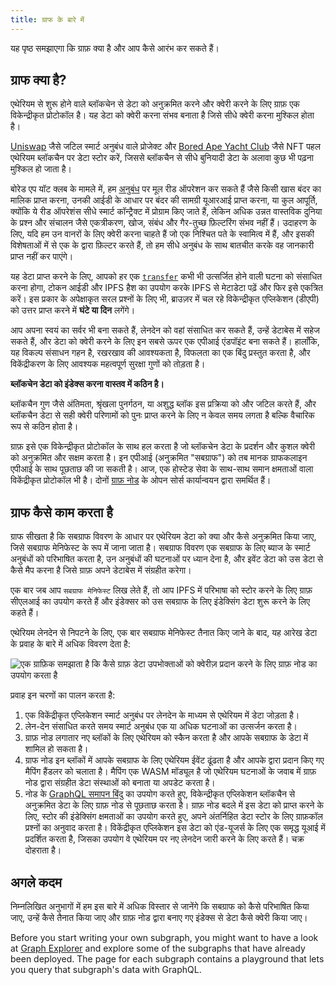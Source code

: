 ```yaml
---
title: ग्राफ के बारे में
---
```


यह पृष्ठ समझाएगा कि ग्राफ़ क्या है और आप कैसे आरंभ कर सकते हैं।

## ग्राफ क्या है?

एथेरियम से शुरू होने वाले ब्लॉकचेन से डेटा को अनुक्रमित करने और क्वेरी करने के लिए ग्राफ़ एक विकेन्द्रीकृत प्रोटोकॉल है। यह डेटा को क्वेरी करना संभव बनाता है जिसे सीधे क्वेरी करना मुश्किल होता है।

[Uniswap](https://uniswap.org/) जैसे जटिल स्मार्ट अनुबंध वाले प्रोजेक्ट और [Bored Ape Yacht Club](https://boredapeyachtclub.com/) जैसे NFT पहल एथेरियम ब्लॉकचैन पर डेटा स्टोर करें, जिससे ब्लॉकचैन से सीधे बुनियादी डेटा के अलावा कुछ भी पढ़ना मुश्किल हो जाता है।

बोरेड एप यॉट क्लब के मामले में, हम [अनुबंध](https://etherscan.io/address/0xbc4ca0eda7647a8ab7c2061c2e118a18a936f13d#code) पर मूल रीड ऑपरेशन कर सकते हैं जैसे किसी खास बंदर का मालिक प्राप्त करना, उनकी आईडी के आधार पर बंदर की सामग्री यूआरआई प्राप्त करना, या कुल आपूर्ति, क्योंकि ये रीड ऑपरेशंस सीधे स्मार्ट कॉन्ट्रैक्ट में प्रोग्राम किए जाते हैं, लेकिन अधिक उन्नत वास्तविक दुनिया के प्रश्न और संचालन जैसे एकत्रीकरण, खोज, संबंध और गैर-तुच्छ फ़िल्टरिंग संभव नहीं हैं। उदाहरण के लिए, यदि हम उन वानरों के लिए क्वेरी करना चाहते हैं जो एक निश्चित पते के स्वामित्व में हैं, और इसकी विशेषताओं में से एक के द्वारा फ़िल्टर करते हैं, तो हम सीधे अनुबंध के साथ बातचीत करके वह जानकारी प्राप्त नहीं कर पाएंगे।

यह डेटा प्राप्त करने के लिए, आपको हर एक [`transfer`](https://etherscan.io/address/0xbc4ca0eda7647a8ab7c2061c2e118a18a936f13d#code#L1746) कभी भी उत्सर्जित होने वाली घटना को संसाधित करना होगा, टोकन आईडी और IPFS हैश का उपयोग करके IPFS से मेटाडेटा पढ़ें और फिर इसे एकत्रित करें। इस प्रकार के अपेक्षाकृत सरल प्रश्नों के लिए भी, ब्राउज़र में चल रहे विकेन्द्रीकृत एप्लिकेशन (डीएपी) को उत्तर प्राप्त करने में **घंटे या दिन** लगेंगे।

आप अपना स्वयं का सर्वर भी बना सकते हैं, लेनदेन को वहां संसाधित कर सकते हैं, उन्हें डेटाबेस में सहेज सकते हैं, और डेटा को क्वेरी करने के लिए इन सबसे ऊपर एक एपीआई एंडपॉइंट बना सकते हैं। हालाँकि, यह विकल्प संसाधन गहन है, रखरखाव की आवश्यकता है, विफलता का एक बिंदु प्रस्तुत करता है, और विकेंद्रीकरण के लिए आवश्यक महत्वपूर्ण सुरक्षा गुणों को तोड़ता है।

**ब्लॉकचेन डेटा को इंडेक्स करना वास्तव में कठिन है।**

ब्लॉकचैन गुण जैसे अंतिमता, श्रृंखला पुनर्गठन, या अशुद्ध ब्लॉक इस प्रक्रिया को और जटिल करते हैं, और ब्लॉकचैन डेटा से सही क्वेरी परिणामों को पुनः प्राप्त करने के लिए न केवल समय लगता है बल्कि वैचारिक रूप से कठिन होता है।

ग्राफ़ इसे एक विकेन्द्रीकृत प्रोटोकॉल के साथ हल करता है जो ब्लॉकचेन डेटा के प्रदर्शन और कुशल क्वेरी को अनुक्रमित और सक्षम करता है। इन एपीआई (अनुक्रमित "सबग्राफ") को तब मानक ग्राफकलाइन एपीआई के साथ पूछताछ की जा सकती है। आज, एक होस्टेड सेवा के साथ-साथ समान क्षमताओं वाला विकेंद्रीकृत प्रोटोकॉल भी है। दोनों [ग्राफ़ नोड](https://github.com/graphprotocol/graph-node) के ओपन सोर्स कार्यान्वयन द्वारा समर्थित हैं।

## ग्राफ कैसे काम करता है

ग्राफ सीखता है कि सबग्राफ विवरण के आधार पर एथेरियम डेटा को क्या और कैसे अनुक्रमित किया जाए, जिसे सबग्राफ मेनिफेस्ट के रूप में जाना जाता है। सबग्राफ विवरण एक सबग्राफ के लिए ब्याज के स्मार्ट अनुबंधों को परिभाषित करता है, उन अनुबंधों की घटनाओं पर ध्यान देना है, और इवेंट डेटा को उस डेटा से कैसे मैप करना है जिसे ग्राफ़ अपने डेटाबेस में संग्रहीत करेगा।

एक बार जब आप `सबग्राफ मेनिफेस्ट` लिख लेते हैं, तो आप IPFS में परिभाषा को स्टोर करने के लिए ग्राफ़ सीएलआई का उपयोग करते हैं और इंडेक्सर को उस सबग्राफ के लिए इंडेक्सिंग डेटा शुरू करने के लिए कहते हैं।

एथेरियम लेनदेन से निपटने के लिए, एक बार सबग्राफ मेनिफेस्ट तैनात किए जाने के बाद, यह आरेख डेटा के प्रवाह के बारे में अधिक विवरण देता है:

![एक ग्राफ़िक समझाता है कि कैसे ग्राफ़ डेटा उपभोक्ताओं को क्वेरीज़ प्रदान करने के लिए ग्राफ़ नोड का उपयोग करता है](/img/graph-dataflow.png)

प्रवाह इन चरणों का पालन करता है:

1. एक विकेंद्रीकृत एप्लिकेशन स्मार्ट अनुबंध पर लेनदेन के माध्यम से एथेरियम में डेटा जोड़ता है।
2. लेन-देन संसाधित करते समय स्मार्ट अनुबंध एक या अधिक घटनाओं का उत्सर्जन करता है।
3. ग्राफ़ नोड लगातार नए ब्लॉकों के लिए एथेरियम को स्कैन करता है और आपके सबग्राफ के डेटा में शामिल हो सकता है।
4. ग्राफ नोड इन ब्लॉकों में आपके सबग्राफ के लिए एथेरियम ईवेंट ढूंढता है और आपके द्वारा प्रदान किए गए मैपिंग हैंडलर को चलाता है। मैपिंग एक WASM मॉड्यूल है जो एथेरियम घटनाओं के जवाब में ग्राफ़ नोड द्वारा संग्रहीत डेटा संस्थाओं को बनाता या अपडेट करता है।
5. नोड के [GraphQL समापन बिंदु](https://graphql.org/learn/) का उपयोग करते हुए, विकेन्द्रीकृत एप्लिकेशन ब्लॉकचैन से अनुक्रमित डेटा के लिए ग्राफ़ नोड से पूछताछ करता है। ग्राफ़ नोड बदले में इस डेटा को प्राप्त करने के लिए, स्टोर की इंडेक्सिंग क्षमताओं का उपयोग करते हुए, अपने अंतर्निहित डेटा स्टोर के लिए ग्राफ़कॉल प्रश्नों का अनुवाद करता है। विकेंद्रीकृत एप्लिकेशन इस डेटा को एंड-यूजर्स के लिए एक समृद्ध यूआई में प्रदर्शित करता है, जिसका उपयोग वे एथेरियम पर नए लेनदेन जारी करने के लिए करते हैं। चक्र दोहराता है।

## अगले कदम

निम्नलिखित अनुभागों में हम इस बारे में अधिक विस्तार से जानेंगे कि सबग्राफ को कैसे परिभाषित किया जाए, उन्हें कैसे तैनात किया जाए और ग्राफ़ नोड द्वारा बनाए गए इंडेक्स से डेटा कैसे क्वेरी किया जाए।

Before you start writing your own subgraph, you might want to have a look at [Graph Explorer](https://thegraph.com/explorer) and explore some of the subgraphs that have already been deployed. The page for each subgraph contains a playground that lets you query that subgraph's data with GraphQL.
